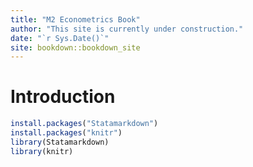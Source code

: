 ```yaml
--- 
title: "M2 Econometrics Book"
author: "This site is currently under construction."
date: "`r Sys.Date()`"
site: bookdown::bookdown_site
---
```



# Introduction

```r
install.packages("Statamarkdown")
install.packages("knitr")
library(Statamarkdown)
library(knitr)
```

